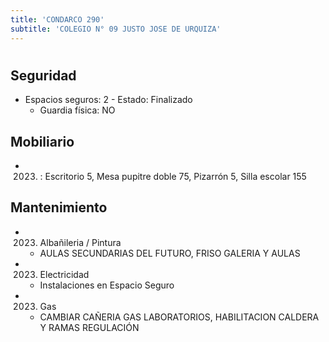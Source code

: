 ```yaml
---
title: 'CONDARCO 290'
subtitle: 'COLEGIO N° 09 JUSTO JOSE DE URQUIZA'
---
```


#


## Seguridad

*  Espacios seguros: 2 - Estado: Finalizado 
    + Guardia física: NO





## Mobiliario

*  (2023) : Escritorio 5, Mesa pupitre doble 75, Pizarrón 5, Silla escolar 155 





## Mantenimiento

*  (2023) Albañileria / Pintura 
    + AULAS SECUNDARIAS DEL FUTURO, FRISO GALERIA Y AULAS

*  (2023) Electricidad 
    + Instalaciones en Espacio Seguro

*  (2023) Gas 
    + CAMBIAR CAÑERIA GAS LABORATORIOS, HABILITACION CALDERA Y RAMAS REGULACIÓN



